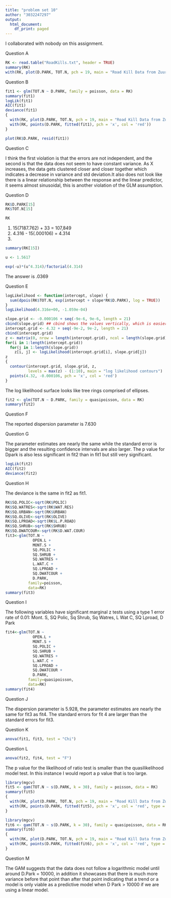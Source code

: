 ---
title: "problem set 10"
author: "3032247297"
output:
  html_document:
    df_print: paged
---

I collaborated with nobody on this assignment.

Question A


```{r}
RK <- read.table("RoadKills.txt", header = TRUE)
summary(RK)
with(RK, plot(D.PARK, TOT.N, pch = 19, main = "Road Kill Data from Zuur et al. (2009)"))
```


Question B


```{r}
fit1 <- glm(TOT.N ~ D.PARK, family = poisson, data = RK)
summary(fit1)
logLik(fit1)
AIC(fit1)
deviance(fit1)
{
  with(RK, plot(D.PARK, TOT.N, pch = 19, main = "Road Kill Data from Zuur et al. (2009)"))
  with(RK, points(D.PARK, fitted(fit1), pch = 'x', col = 'red')) 
}

plot(RK$D.PARK, resid(fit1))

```

Question C

I think the first violation is that the errors are not independent, and the second is that the data does not seem to have constant variance. As X increases, the data gets clustered closer and closer together which indicates a decrease in variance and std deviation.It also does not look like there is a linear relationship between the response and the linear predictor, it seems almost sinusoidal, this is another violation of the GLM assumption.

Question D

```{r}
RK$D.PARK[15]
RK$TOT.N[15]

RK
```

1) 15(7187.762) + 33 = 107,849
2) 4.316 - 15(.000106) = 4.314
3)
```{r}
summary(RK[15])

u <- 1.5617

exp(-u)*(u^4.314)/factorial(4.314)
```
The answer is .0369

Question E

```{r}
logLikelihood <- function(intercept, slope) {
  sum(dpois(RK$TOT.N, exp(intercept + slope*RK$D.PARK), log = TRUE))
}
logLikelihood(4.316e+00, -1.059e-04)

slope.grid <- -0.000106 + seq(-9e-6, 9e-6, length = 21)
cbind(slope.grid) ## cbind shows the values vertically, which is easier to read.
intercept.grid <- 4.32 + seq(-9e-2, 9e-2, length = 21)
cbind(intercept.grid)
z <- matrix(0, nrow = length(intercept.grid), ncol = length(slope.grid))
for(i in 1:length(intercept.grid))
  for(j in 1:length(slope.grid))
    z[i, j] <- logLikelihood(intercept.grid[i], slope.grid[j])
z
{
  contour(intercept.grid, slope.grid, z, 
          levels = max(z) - (1:10), main = "log likelihood contours")
  points(4.32, -0.000106, pch = 'x', col = 'red')
}
```

The log likelihood surface looks like tree rings comprised of ellipses.

```{r}
fit2 <- glm(TOT.N ~ D.PARK, family = quasipoisson, data = RK)
summary(fit2)
```

Question F

The reported dispersion parameter is 7.630

Question G

The parameter estimates are nearly the same while the standard error is bigger and the resulting confidence intervals are also larger. The p value for Dpark is also less significant in fit2 than in fit1 but still very significant.

```{r}
logLik(fit2)
AIC(fit2)
deviance(fit2)
```

Question H

The deviance is the same in fit2 as fit1.

```{r}
RK$SQ.POLIC<-sqrt(RK$POLIC)
RK$SQ.WATRES<-sqrt(RK$WAT.RES)
RK$SQ.URBAN<-sqrt(RK$URBAN)
RK$SQ.OLIVE<-sqrt(RK$OLIVE)
RK$SQ.LPROAD<-sqrt(RK$L.P.ROAD)
RK$SQ.SHRUB<-sqrt(RK$SHRUB)
RK$SQ.DWATCOUR<-sqrt(RK$D.WAT.COUR)
fit3<-glm(TOT.N ~ 
            OPEN.L + 
            MONT.S + 
            SQ.POLIC +
            SQ.SHRUB + 
            SQ.WATRES + 
            L.WAT.C + 
            SQ.LPROAD + 
            SQ.DWATCOUR + 
            D.PARK, 
          family=poisson, 
          data=RK)
summary(fit3)
```

Question I

The following variables have significant marginal z tests using a type 1 error rate of 0.01: Mont. S, SQ Polic, Sq Shrub, Sq Watres, L Wat C, SQ Lproad, D Park

```{r}
fit4<-glm(TOT.N ~ 
            OPEN.L + 
            MONT.S + 
            SQ.POLIC +
            SQ.SHRUB + 
            SQ.WATRES + 
            L.WAT.C + 
            SQ.LPROAD + 
            SQ.DWATCOUR + 
            D.PARK, 
          family=quasipoisson, 
          data=RK)
summary(fit4)
```

Question J

The dispersion parameter is 5.928, the parameter estimates are nearly the same for fit3 as fit4. The standard errors for fit 4 are larger than the standard errors for fit3.

Question K

```{r}
anova(fit1, fit3, test = "Chi")

```

Question L

```{r}
anova(fit2, fit4, test = "F")

```


The p value for the likelihood of ratio test is smaller than the quasilikelihood model test. In this instance I would report a p value that is too large.

```{r}
library(mgcv)
fit5 <- gam(TOT.N ~ s(D.PARK, k = 30), family = poisson, data = RK)
summary(fit5)
{
  with(RK, plot(D.PARK, TOT.N, pch = 19, main = "Road Kill Data from Zuur et al. (2009)"))
  with(RK, points(D.PARK, fitted(fit5), pch = 'x', col = 'red', type = "b")) 
}
```


```{r}
library(mgcv)
fit6 <- gam(TOT.N ~ s(D.PARK, k = 30), family = quasipoisson, data = RK)
summary(fit6)
{
  with(RK, plot(D.PARK, TOT.N, pch = 19, main = "Road Kill Data from Zuur et al. (2009)"))
  with(RK, points(D.PARK, fitted(fit6), pch = 'x', col = 'red', type = "b")) 
}
```


Question M

The GAM suggests that the data does not follow a logarithmic model until around D.Park = 10000, in addition it showcases that there is much more variance before that point than after that point indicating that a trend or a model is only viable as a predictive model when D Park > 10000 if we are using a linear model. 